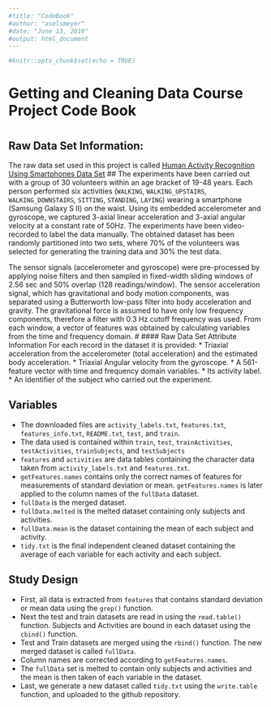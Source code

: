 ```yaml
---
#title: "CodeBook"
#author: "aselsmeyer"
#date: "June 13, 2016"
#output: html_document
---
```


```r
#knitr::opts_chunk$set(echo = TRUE)
```

# 
# Getting and Cleaning Data Course Project Code Book
#
## Raw Data Set Information:
The raw data set used in this project is called [Human Activity Recognition Using Smartphones Data Set](https://d396qusza40orc.cloudfront.net/getdata%2Fprojectfiles%2FUCI%20HAR%20Dataset.zip)
##
The experiments have been carried out with a group of 30 volunteers within an age bracket of 19-48 years. Each person performed six activities (`WALKING`, `WALKING_UPSTAIRS`, `WALKING_DOWNSTAIRS`, `SITTING`, `STANDING`, `LAYING`) wearing a smartphone (Samsung Galaxy S II) on the waist. Using its embedded accelerometer and gyroscope, we captured 3-axial linear acceleration and 3-axial angular velocity at a constant rate of 50Hz. The experiments have been video-recorded to label the data manually. The obtained dataset has been randomly partitioned into two sets, where 70% of the volunteers was selected for generating the training data and 30% the test data. 

The sensor signals (accelerometer and gyroscope) were pre-processed by applying noise filters and then sampled in fixed-width sliding windows of 2.56 sec and 50% overlap (128 readings/window). The sensor acceleration signal, which has gravitational and body motion components, was separated using a Butterworth low-pass filter into body acceleration and gravity. The gravitational force is assumed to have only low frequency components, therefore a filter with 0.3 Hz cutoff frequency was used. From each window, a vector of features was obtained by calculating variables from the time and frequency domain.
#
#### Raw Data Set Attribute Information
For each record in the dataset it is provided: 
* Triaxial acceleration from the accelerometer (total acceleration) and the estimated body acceleration. 
* Triaxial Angular velocity from the gyroscope. 
* A 561-feature vector with time and frequency domain variables. 
* Its activity label. 
* An identifier of the subject who carried out the experiment.

## Variables
* The downloaded files are `activity_labels.txt`, `features.txt`, `features_info.txt`, `README.txt`, `test`, and `train`.
* The data used is contained within `train`, `test`, `trainActivities`, `testActivities`, `trainSubjects`, and `testSubjects`
* `features` and `activities` are data tables containing the character data taken from `activity_labels.txt` and `features.txt`.
* `getFeatures.names` contains only the correct names of features for measurements of standard deviation or mean. `getFeatures.names` is later applied to the column names of the `fullData` dataset.
* `fullData` is the merged dataset.
* `fullData.melted` is the melted dataset containing only subjects and activities.
* `fullData.mean` is the dataset containing the mean of each subject and activity.
* `tidy.txt` is the final independent cleaned dataset containing the average of each variable for each activity and each subject.


## Study Design
* First, all data is extracted from `features` that contains standard deviation or mean data using the `grep()` function.
* Next the test and train datasets are read in using the `read.table()` function. Subjects and Activities are bound in each dataset using the `cbind()` function.
* Test and Train datasets are merged using the `rbind()` function. The new merged dataset is called `fullData`.
* Column names are corrected according to `getFeatures.names`.
* The `fullData` set is melted to contain only subjects and activities and the mean is then taken of each variable in the dataset.
* Last, we generate a new dataset called `tidy.txt` using the `write.table` function, and uploaded to the github repository.
